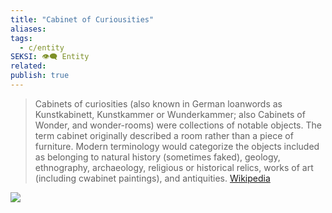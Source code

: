```yaml
---
title: "Cabinet of Curiousities"
aliases: 
tags:
  - c/entity
SEKSI: 👁️‍🗨️ Entity
related:
publish: true
---
```

> Cabinets of curiosities (also known in German loanwords as Kunstkabinett, Kunstkammer or Wunderkammer; also Cabinets of Wonder, and wonder-rooms) were collections of notable objects. The term cabinet originally described a room rather than a piece of furniture. Modern terminology would categorize the objects included as belonging to natural history (sometimes faked), geology, ethnography, archaeology, religious or historical relics, works of art (including cwabinet paintings), and antiquities.
> [Wikipedia](https://en.wikipedia.org/wiki/Cabinet_of_curiosities)

![](https://upload.wikimedia.org/wikipedia/commons/thumb/b/b8/Museum_Wormiani_Historia_1655_Wellcome_L0000128.jpg/2560px-Museum_Wormiani_Historia_1655_Wellcome_L0000128.jpg)

